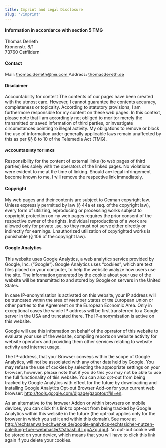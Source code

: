 ```yaml
---
title: Imprint and Legal Disclosure
slug: '/imprint'
---
```


#### Information in accordance with section 5 TMG

Thomas Derleth <br>
Kronenstr. 8/1 <br>
73760 Ostfildern

#### Contact

Mail: [thomas.derleth@me.com ](mailto:thomas.derleth@me.com)
Address: [thomasderleth.de](https://thomasderleth.de)

#### Disclaimer

Accountability for content
The contents of our pages have been created with the utmost care. However, I cannot guarantee the contents accuracy, completeness or topicality. According to statutory provisions, I am furthermore responsible for my content on these web pages. In this context, please note that I am accordingly not obliged to monitor merely the transmitted or saved information of third parties, or investigate circumstances pointing to illegal activity. My obligations to remove or block the use of information under generally applicable laws remain unaffected by this as per §§ 8 to 10 of the Telemedia Act (TMG).

#### Accountability for links

Responsibility for the content of external links (to web pages of third parties) lies solely with the operators of the linked pages. No violations were evident to me at the time of linking. Should any legal infringement become known to me, I will remove the respective link immediately.

#### Copyright

My web pages and their contents are subject to German copyright law. Unless expressly permitted by law (§ 44a et seq. of the copyright law), every form of utilizing, reproducing or processing works subject to copyright protection on my web pages requires the prior consent of the respective owner of the rights. Individual reproductions of a work are allowed only for private use, so they must not serve either directly or indirectly for earnings. Unauthorized utilization of copyrighted works is punishable (§ 106 of the copyright law).

#### Google Analytics

This website uses Google Analytics, a web analytics service provided by Google, Inc. (“Google”). Google Analytics uses “cookies”, which are text files placed on your computer, to help the website analyze how users use the site. The information generated by the cookie about your use of the website will be transmitted to and stored by Google on servers in the United States.

In case IP-anonymisation is activated on this website, your IP address will be truncated within the area of Member States of the European Union or other parties to the Agreement on the European Economic Area. Only in exceptional cases the whole IP address will be first transferred to a Google server in the USA and truncated there. The IP-anonymisation is active on this website.

Google will use this information on behalf of the operator of this website to evaluate your use of the website, compiling reports on website activity for website operators and providing them other services relating to website activity and internet usage.

The IP-address, that your Browser conveys within the scope of Google Analytics, will not be associated with any other data held by Google. You may refuse the use of cookies by selecting the appropriate settings on your browser, however, please note that if you do this you may not be able to use the full functionality of this website. You can also opt-out from being tracked by Google Analytics with effect for the future by downloading and installing Google Analytics Opt-out Browser Add-on for your current web browser: http://tools.google.com/dlpage/gaoptout?hl=en.

As an alternative to the browser Addon or within browsers on mobile devices, you can click this link to opt-out from being tracked by Google Analytics within this website in the future (the opt-out applies only for the browser in which you set it and within this domain). See more at http://rechtsanwalt-schwenke.de/google-analytics-rechtssicher-nutzen-anleitung-fuer-webmaster/#sthash.jLLgpAZg.dpuf. An opt-out cookie will be stored on your device, which means that you will have to click this link again if you delete your cookies.
